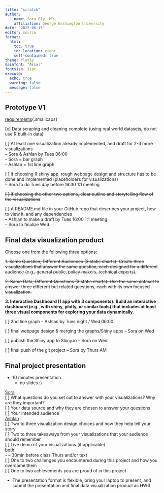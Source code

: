 ```yaml
---
title: "scratch"
author:
  - name: Sora Ely, MD
    affiliation: George Washington University
date: "2025-06-15"
editor: source
format: 
  html:
    toc: true
    toc-location: right
    self-contained: true
theme: flatly
mainfont: "Arial"
fontsize: 11pt
execute:
  echo: true
  warning: false
  message: false
---
```


## Prototype V1

[requirements]{.underline}{.smallcaps}

[x] Data scraping and cleaning complete (using real world datasets, do not use R built-in data)

[ ] At least one visualization already implemented, and draft for 2-3 more visualizations\
    -- Sora & Ashlan by Tues 06:00\
    - Sora = bar graph\
    - Ashlan = 1st line graph\

[ ] If choosing R shiny app, rough webpage design and structure has to be done and implemented (placeholders for visualizations)\
    -- Sora to do Tues day before 16:00 1:1 meeting

~~[ ] If choosing the other two options, clear outline and storytelling flow of the visualizations~~

[ ] A README.md file in your GitHub repo that describes your project, how to view it, and any dependencies\
    -- Ashlan to make a draft by Tues 16:00 1:1 meeting\
    -- Sora to finalize Wed\

## Final data visualization product

Choose one from the following three options:

~~1. Same Question, Different Audiences (3 static charts): Create three visualizations that answer the same question, each designed for a different audience (e.g., general public, policy makers, technical experts).~~

~~2. Same Data, Different Questions (3 static charts): Use the same dataset to answer three different but related questions, each with its own focused visualization.~~

**3. Interactive Dashboard (1 app with 3 components): Build an interactive dashboard (e.g., with shiny, plotly, or similar tools) that includes at least three visual components for exploring your data dynamically.**

[ ] 2nd line graph
    -- Ashlan by Tues night / Wed 06:00

[ ] final webpage design & merging the graphs/Shiny apps
    -- Sora on Wed

[ ] publish the Shiny app to Shiny.io
    -- Sora on Wed
    
[ ] final push of the git project
    -- Sora by Thurs AM

## Final project presentation

- 10 minutes presentation
  - no slides :)

[Sora]{.underline}\
[ ] What questions do you set out to answer with your visualizations? Why are they important?\
[ ] Your data source and why they are chosen to answer your questions\
[ ] Your intended audience\
[Ashlan]{.underline}\
[ ] Two to three visualization design choices and how they help tell your story\
[ ] Two to three takeaways from your visualizations that your audience should remember\
[ ] Live demo of your visualizations (if applicable)\
[both]{.underline}\
- -- 30min before class Thurs and/or text\
[ ] One to two challenges you encountered during this project and how you overcame them\
[ ] One to two achievements you are proud of in this project\

- The presentation format is flexible, bring your laptop to present, and submit the presentation and final data visualization product as HW6


```r

```

